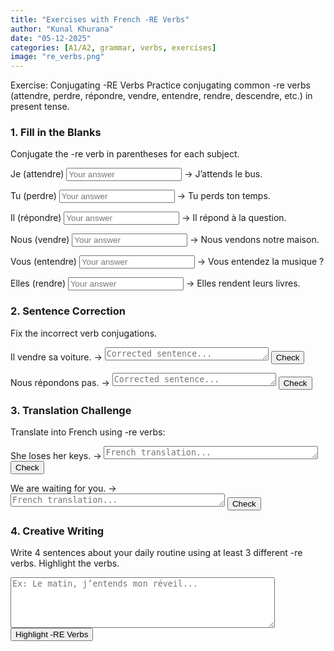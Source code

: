 ```yaml
---
title: "Exercises with French -RE Verbs"
author: "Kunal Khurana"
date: "05-12-2025"
categories: [A1/A2, grammar, verbs, exercises]
image: "re_verbs.png"
---
```


::: {.content-visible when-profile="english"}

Exercise: Conjugating -RE Verbs
Practice conjugating common -re verbs (attendre, perdre, répondre, vendre, entendre, rendre, descendre, etc.) in present tense.

### 1. Fill in the Blanks
Conjugate the -re verb in parentheses for each subject.

Je (attendre) <input type="text" placeholder="Your answer" onblur="checkVerb(this, 'attends')"> → J’attends le bus.
<span class="feedback"></span>

Tu (perdre) <input type="text" placeholder="Your answer" onblur="checkVerb(this, 'perds')"> → Tu perds ton temps.
<span class="feedback"></span>

Il (répondre) <input type="text" placeholder="Your answer" onblur="checkVerb(this, 'répond')"> → Il répond à la question.
<span class="feedback"></span>

Nous (vendre) <input type="text" placeholder="Your answer" onblur="checkVerb(this, 'vendons')"> → Nous vendons notre maison.
<span class="feedback"></span>

Vous (entendre) <input type="text" placeholder="Your answer" onblur="checkVerb(this, 'entendez')"> → Vous entendez la musique ?
<span class="feedback"></span>

Elles (rendre) <input type="text" placeholder="Your answer" onblur="checkVerb(this, 'rendent')"> → Elles rendent leurs livres.
<span class="feedback"></span>

### 2. Sentence Correction
Fix the incorrect verb conjugations.

Il vendre sa voiture. → <textarea rows="1" cols="30" placeholder="Corrected sentence..."></textarea>
<button onclick="checkCorrection(this.previousElementSibling, 'Il vend sa voiture.')">Check</button>
<span class="feedback"></span>

Nous répondons pas. → <textarea rows="1" cols="30" placeholder="Corrected sentence..."></textarea>
<button onclick="checkCorrection(this.previousElementSibling, 'Nous ne répondons pas.')">Check</button>
<span class="feedback"></span>

### 3. Translation Challenge
Translate into French using -re verbs:

She loses her keys. → <textarea rows="1" cols="40" placeholder="French translation..."></textarea>
<button onclick="checkTranslation(this.previousElementSibling, 'Elle perd ses clés.')">Check</button>
<span class="feedback"></span>

We are waiting for you. → <textarea rows="1" cols="40" placeholder="French translation..."></textarea>
<button onclick="checkTranslation(this.previousElementSibling, 'Nous t’attendons.')">Check</button>
<span class="feedback"></span>

### 4. Creative Writing
Write 4 sentences about your daily routine using at least 3 different -re verbs. Highlight the verbs.

<textarea rows="5" cols="50" placeholder="Ex: Le matin, j’entends mon réveil..."></textarea>
<button onclick="highlightVerbs(this.previousElementSibling)">Highlight -RE Verbs</button>

<div class="feedback"></div>

<script>
function checkVerb(inputElement, correctAnswer) {  
    const userAnswer = inputElement.value.trim().toLowerCase();  
    const feedback = inputElement.nextElementSibling;  
    if (userAnswer === correctAnswer) {  
        feedback.textContent = "✓ Correct!";  
        feedback.style.color = "green";  
    } else {  
        feedback.textContent = `✗ The correct answer is "${correctAnswer}".`;  
        feedback.style.color = "red";  
    }  
}  

function checkCorrection(textareaElement, correctAnswer) {  
    const userText = textareaElement.value.trim();  
    const feedback = textareaElement.nextElementSibling.nextElementSibling;  
    if (userText === correctAnswer) {  
        feedback.textContent = "✓ Perfect!";  
        feedback.style.color = "green";  
    } else {  
        feedback.textContent = `✓ Suggested answer: "${correctAnswer}"`;  
        feedback.style.color = "blue";  
    }  
}  

// Check translations
function checkTranslation(textarea, correctAnswer) {
  const feedback = textarea.nextElementSibling.nextElementSibling;
  if (textarea.value.trim().toLowerCase() === correctAnswer.toLowerCase()) {
    feedback.textContent = "✓ Perfect!";
    feedback.style.color = "green";
  } else {
    feedback.textContent = `✓ Suggested: "${correctAnswer}"`;
    feedback.style.color = "blue";
  }
}

function highlightVerbs(textareaElement) {  
    const commonReVerbs = ["attendre", "perdre", "répondre", "vendre", "entendre", "rendre", "descendre"];  
    let text = textareaElement.value;  
    commonReVerbs.forEach(verb => {  
        const regex = new RegExp(`\\b${verb}\\b`, "gi");  
        text = text.replace(regex, `<span style="background-color: yellow">${verb}</span>`);  
    });  
    const feedback = textareaElement.nextElementSibling.nextElementSibling;  
    feedback.innerHTML = "<strong>-RE Verbs used:</strong><br>" + text;  
}  
</script>

:::


